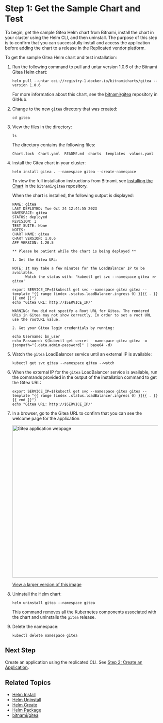 # Step 1: Get the Sample Chart and Test

To begin, get the sample Gitea Helm chart from Bitnami, install the chart in your cluster using the Helm CLI, and then uninstall. The purpose of this step is to confirm that you can successfully install and access the application before adding the chart to a release in the Replicated vendor platform.

To get the sample Gitea Helm chart and test installation:

1. Run the following command to pull and untar version 1.0.6 of the Bitnami Gitea Helm chart:

   ```
   helm pull --untar oci://registry-1.docker.io/bitnamicharts/gitea --version 1.0.6
   ```
   For more information about this chart, see the [bitnami/gitea](https://github.com/bitnami/charts/tree/main/bitnami/gitea) repository in GitHub.

1. Change to the new `gitea` directory that was created:
   ```
   cd gitea
   ```
1. View the files in the directory:   
   ```
   ls
   ```
   The directory contains the following files:
   ```
   Chart.lock  Chart.yaml  README.md  charts  templates  values.yaml
   ```
1. Install the Gitea chart in your cluster:

   ```
   helm install gitea . --namespace gitea --create-namespace
   ```
   To view the full installation instructions from Bitnami, see [Installing the Chart](https://github.com/bitnami/charts/blob/main/bitnami/gitea/README.md#installing-the-chart) in the `bitnami/gitea` repository.

   When the chart is installed, the following output is displayed:

   ```
   NAME: gitea
   LAST DEPLOYED: Tue Oct 24 12:44:55 2023
   NAMESPACE: gitea
   STATUS: deployed
   REVISION: 1
   TEST SUITE: None
   NOTES:
   CHART NAME: gitea
   CHART VERSION: 1.0.6
   APP VERSION: 1.20.5

   ** Please be patient while the chart is being deployed **

   1. Get the Gitea URL:

   NOTE: It may take a few minutes for the LoadBalancer IP to be available.
         Watch the status with: 'kubectl get svc --namespace gitea -w gitea'

   export SERVICE_IP=$(kubectl get svc --namespace gitea gitea --template "{{ range (index .status.loadBalancer.ingress 0) }}{{ . }}{{ end }}")
   echo "Gitea URL: http://$SERVICE_IP/"

   WARNING: You did not specify a Root URL for Gitea. The rendered URLs in Gitea may not show correctly. In order to set a root URL use the rootURL value.

   2. Get your Gitea login credentials by running:

   echo Username: bn_user
   echo Password: $(kubectl get secret --namespace gitea gitea -o jsonpath="{.data.admin-password}" | base64 -d)
   ```

1. Watch the `gitea` LoadBalancer service until an external IP is available:

   ```
   kubectl get svc gitea --namespace gitea --watch
   ```

1. When the external IP for the `gitea` LoadBalancer service is available, run the commands provided in the output of the installation command to get the Gitea URL:

   ```
   export SERVICE_IP=$(kubectl get svc --namespace gitea gitea --template "{{ range (index .status.loadBalancer.ingress 0) }}{{ . }}{{ end }}")
   echo "Gitea URL: http://$SERVICE_IP/"
   ```

1. In a browser, go to the Gitea URL to confirm that you can see the welcome page for the application:

   <img alt="Gitea application webpage" src="/images/gitea-app.png" width="500px"/>

   [View a larger version of this image](/images/gitea-app.png)

1. Uninstall the Helm chart:

   ```
   helm uninstall gitea --namespace gitea
   ```
   This command removes all the Kubernetes components associated with the chart and uninstalls the `gitea` release.

1. Delete the namespace:

   ```
   kubectl delete namespace gitea
   ```

## Next Step

Create an application using the replicated CLI. See [Step 2: Create an Application](tutorial-embedded-cluster-create-app).

## Related Topics

* [Helm Install](https://helm.sh/docs/helm/helm_install/)
* [Helm Uninstall](https://helm.sh/docs/helm/helm_uninstall/)
* [Helm Create](https://helm.sh/docs/helm/helm_create/)
* [Helm Package](https://helm.sh/docs/helm/helm_package/)
* [bitnami/gitea](https://github.com/bitnami/charts/blob/main/bitnami/gitea)